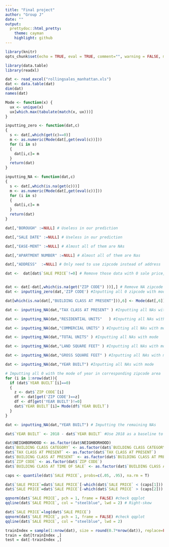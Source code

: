---
title: "Final project"
author: "Group J"
date: ""
output:
  prettydoc::html_pretty:
    theme: cayman
    highlight: github
---

```{r setup, include=FALSE}
library(knitr)
opts_chunk$set(echo = TRUE, eval = TRUE, comment="", warning = FALSE, message = FALSE, tidy.opts=list(width.cutoff=55), tidy = TRUE)
```

```{r packages}
library(data.table)
library(readxl)
```


```{r read_data_intro, echo=FALSE}
dat <- read_excel("rollingsales_manhattan.xls")
dat <- data.table(dat)
dim(dat)
names(dat)
```
```{r functions}
Mode <- function(x) {
  ux <- unique(x)
  ux[which.max(tabulate(match(x, ux)))]
}

inputting_zero <- function(dat,c)
{
  s <- dat[,which(get(c)==0)]
  m <- as.numeric(Mode(dat[,get(eval(c))]))
  for (i in s)
  {
    dat[i,c]= m
  }
  return(dat)
}

inputting_NA <- function(dat,c)
{
  s <- dat[,which(is.na(get(c)))]
  m <- as.numeric(Mode(dat[,get(eval(c))]))
  for (i in s)
  {
    dat[i,c]= m
  }
  return(dat)
}
```



```{r drop features}
dat[,"BOROUGH" :=NULL] # Useless in our prediction

dat[,"SALE DATE" :=NULL] # Useless in our prediction

dat[,"EASE-MENT" :=NULL] # Almost all of them are NAs

dat[,"APARTMENT NUMBER" :=NULL] # Almost all of them are Nas

dat[,"ADDRESS"  :=NULL] # Only need to use zipcode instead of address
```


```{r Feature engineering}
dat <-  dat[dat$`SALE PRICE`!=0] # Remove those data with 0 sale price, most of them are dulplicate data points


dat <- dat[-dat[,which(is.na(get("ZIP CODE") ))],] # Remove NA zipcode data point
dat <- inputting_zero(dat,'ZIP CODE') #Inputting all 0 zipcode with mode

dat[which(is.na(dat[,"BUILDING CLASS AT PRESENT"])),6] <- Mode(dat[,6]) #Inputting all NAs with mode

dat <- inputting_NA(dat,"TAX CLASS AT PRESENT" ) #Inputting all NAs with mode

dat <- inputting_NA(dat,"RESIDENTIAL UNITS"   ) #Inputting all NAs with mode

dat <- inputting_NA(dat,"COMMERCIAL UNITS" ) #Inputting all NAs with mode

dat <- inputting_NA(dat,"TOTAL UNITS" ) #Inputting all NAs with mode

dat <- inputting_NA(dat,"LAND SQUARE FEET" ) #Inputting all NAs with mode

dat <- inputting_NA(dat,"GROSS SQUARE FEET" ) #Inputting all NAs with mode

dat <- inputting_NA(dat,"YEAR BUILT") #Inputting all NAs with mode

```

```{r}
# Imputting all 0 with the mode of year in corresponding zipcode area
for (i in 1:nrow(dat)){
  if (dat$`YEAR BUILT`[i]==0)
  {
    z <- dat$`ZIP CODE`[i]
    df <- dat[get('ZIP CODE')==z]
    df <- df[get('YEAR BUILT')!=0]
    dat$`YEAR BUILT`[i]= Mode(df$`YEAR BUILT`)
  }
}

dat <- inputting_NA(dat,"YEAR BUILT") # Imputting the remaining NAs

dat$`YEAR BUILT` <- 2018 - dat$`YEAR BUILT` #Use 2018 as a baseline to calculate how many years the building has been constructed
```

```{r}
dat$NEIGHBORHOOD <- as.factor(dat$NEIGHBORHOOD)
dat$`BUILDING CLASS CATEGORY` <- as.factor(dat$`BUILDING CLASS CATEGORY`)
dat$`TAX CLASS AT PRESENT` <- as.factor(dat$`TAX CLASS AT PRESENT`)
dat$`BUILDING CLASS AT PRESENT` <- as.factor(dat$`BUILDING CLASS AT PRESENT`)
dat$`ZIP CODE` <- as.factor(dat$`ZIP CODE`)
dat$`BUILDING CLASS AT TIME OF SALE` <- as.factor(dat$`BUILDING CLASS AT TIME OF SALE`)
```

```{r}
caps <- quantile(dat$`SALE PRICE`, probs=c(.05, .95), na.rm = T)

dat$`SALE PRICE`=dat$`SALE PRICE`[-which(dat$`SALE PRICE` < (caps[1])) ]
dat$`SALE PRICE`=dat$`SALE PRICE`[-which(dat$`SALE PRICE` > (caps[2])) ]
```



```{r}
qqnorm(dat$`SALE PRICE`, pch = 1, frame = FALSE) #check qqplot
qqline(dat$`SALE PRICE`, col = "steelblue", lwd = 2) # Right-skew
```

```{r}
dat$`SALE PRICE`=log(dat$`SALE PRICE`)
qqnorm(dat$`SALE PRICE`, pch = 1, frame = FALSE) #check qqplot
qqline(dat$`SALE PRICE`, col = "steelblue", lwd = 2) 
```

```{r}
trainIndex = sample(1:nrow(dat), size = round(0.7*nrow(dat)), replace=FALSE)
train = dat[trainIndex ,]
test = dat[-trainIndex ,]
```

